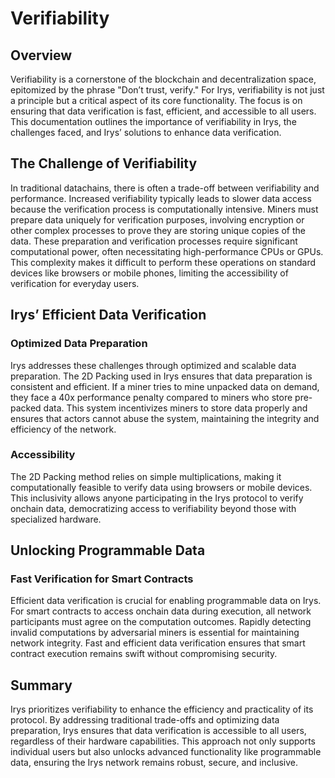 
# Verifiability

<div className="w-full flex justify-center">
	<div className="w-1/2">
		<SimpleRiveViewer
			src="/diagrams/architecture/irys-docs-verifiability.riv"
			width={1920}
			height={1080}
			stateMachine="Verifiability"
		/>
	</div>
</div>

## Overview

Verifiability is a cornerstone of the blockchain and decentralization space, epitomized by the phrase "Don’t trust, verify." For Irys, verifiability is not just a principle but a critical aspect of its core functionality. The focus is on ensuring that data verification is fast, efficient, and accessible to all users. This documentation outlines the importance of verifiability in Irys, the challenges faced, and Irys’ solutions to enhance data verification.

## The Challenge of Verifiability

In traditional datachains, there is often a trade-off between verifiability and performance. Increased verifiability typically leads to slower data access because the verification process is computationally intensive. Miners must prepare data uniquely for verification purposes, involving encryption or other complex processes to prove they are storing unique copies of the data. These preparation and verification processes require significant computational power, often necessitating high-performance CPUs or GPUs. This complexity makes it difficult to perform these operations on standard devices like browsers or mobile phones, limiting the accessibility of verification for everyday users.

## Irys’ Efficient Data Verification

### Optimized Data Preparation

Irys addresses these challenges through optimized and scalable data preparation. The 2D Packing used in Irys ensures that data preparation is consistent and efficient. If a miner tries to mine unpacked data on demand, they face a 40x performance penalty compared to miners who store pre-packed data. This system incentivizes miners to store data properly and ensures that actors cannot abuse the system, maintaining the integrity and efficiency of the network.

### Accessibility

The 2D Packing method relies on simple multiplications, making it computationally feasible to verify data using browsers or mobile devices. This inclusivity allows anyone participating in the Irys protocol to verify onchain data, democratizing access to verifiability beyond those with specialized hardware.

## Unlocking Programmable Data

### Fast Verification for Smart Contracts

Efficient data verification is crucial for enabling programmable data on Irys. For smart contracts to access onchain data during execution, all network participants must agree on the computation outcomes. Rapidly detecting invalid computations by adversarial miners is essential for maintaining network integrity. Fast and efficient data verification ensures that smart contract execution remains swift without compromising security.

## Summary

Irys prioritizes verifiability to enhance the efficiency and practicality of its protocol. By addressing traditional trade-offs and optimizing data preparation, Irys ensures that data verification is accessible to all users, regardless of their hardware capabilities. This approach not only supports individual users but also unlocks advanced functionality like programmable data, ensuring the Irys network remains robust, secure, and inclusive.
